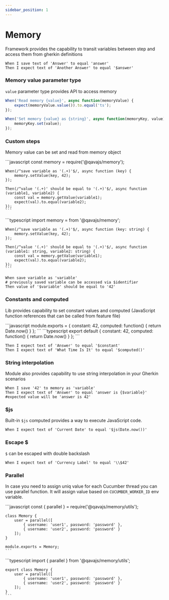 ```yaml
---
sidebar_position: 1
---
```



# Memory
Framework provides the capability to transit variables between step and access them from gherkin definitions

```gherkin
When I save text of 'Answer' to equal 'answer'
Then I expect text of 'Another Answer' to equal '$answer'
```

### Memory value parameter type
`value` parameter type provides API to access memory

```typescript
When('Read memory {value}', async function(memoryValue) {
    expect(memoryValue.value()).to.equal('ts');
});

When('Set memory {value} as {string}', async function(memoryKey, value) {
    memoryKey.set(value);
});
```

### Custom steps
Memory value can be set and read from memory object

<Tabs>
  <TabItem value="js" label="JavaScript" default>
    ```javascript
    const memory = require('@qavajs/memory');

    When(/^save variable as '(.+)'$/, async function (key) {
        memory.setValue(key, 42);
    });

    Then(/^value '(.+)' should be equal to '(.+)'$/, async function (variable1, variable2) {
        const val = memory.getValue(variable1);
        expect(val).to.equal(variable2);
    });
    ```
  </TabItem>
  <TabItem value="ts" label="TypeScript">
    ```typescript
    import memory = from '@qavajs/memory';

    When(/^save variable as '(.+)'$/, async function (key: string) {
        memory.setValue(key, 42);
    });

    Then(/^value '(.+)' should be equal to '(.+)'$/, async function (variable1: string, variable2: string) {
        const val = memory.getValue(variable1);
        expect(val).to.equal(variable2);
    });
    ```
  </TabItem>
</Tabs>

```gherkin
When save variable as 'variable'
# previously saved variable can be accessed via $identifier
Then value of '$variable' should be equal to '42'
```

### Constants and computed

Lib provides capability to set constant values and computed (JavaScript function references that can be called from feature file)

<Tabs>
  <TabItem value="js" label="JavaScript" default>
    ```javascript
    module.exports = {
        constant: 42,
        computed: function() {
            return Date.now()
        }
    };
    ```
  </TabItem>
  <TabItem value="ts" label="TypeScript">
    ```typescript
    export default {
        constant: 42,
        computed: function() {
            return Date.now()
        }
    };
    ```
  </TabItem>
</Tabs>

```gherkin
Then I expect text of 'Answer' to equal '$constant'
Then I expect text of 'What Time Is It' to equal '$computed()'
```

### String interpolation
Module also provides capability to use string interpolation in your Gherkin scenarios
```gherkin
When I save '42' to memory as 'variable'
Then I expect text of 'Answer' to equal 'answer is {$variable}' #expected value will be 'answer is 42'
```

### $js
Built-in `$js` computed provides a way to execute JavaScript code.

```gherkin
When I expect text of 'Current Date' to equal '$js(Date.now())'
```

### Escape $
`$` can be escaped with double backslash

```Gherkin
When I expect text of 'Currency Label' to equal '\\$42'
```

### Parallel
In case you need to assign uniq value for each Cucumber thread you can use parallel function.
It will assign value based on `CUCUMBER_WORKER_ID` env variable.

<Tabs>
  <TabItem value="js" label="JavaScript" default>
    ```javascript
    const { parallel } = require('@qavajs/memory/utils');

    class Memory {
        user = parallel([
            { username: 'user1', password: 'password' },
            { username: 'user2', password: 'password' }
        ]);
    }

    module.exports = Memory;
    ```
  </TabItem>
  <TabItem value="ts" label="TypeScript">
    ```typescript
    import { parallel } from '@qavajs/memory/utils';

    export class Memory {
        user = parallel([
            { username: 'user1', password: 'password' },
            { username: 'user2', password: 'password' }
        ]);
    }
    ```
  </TabItem>
</Tabs>

